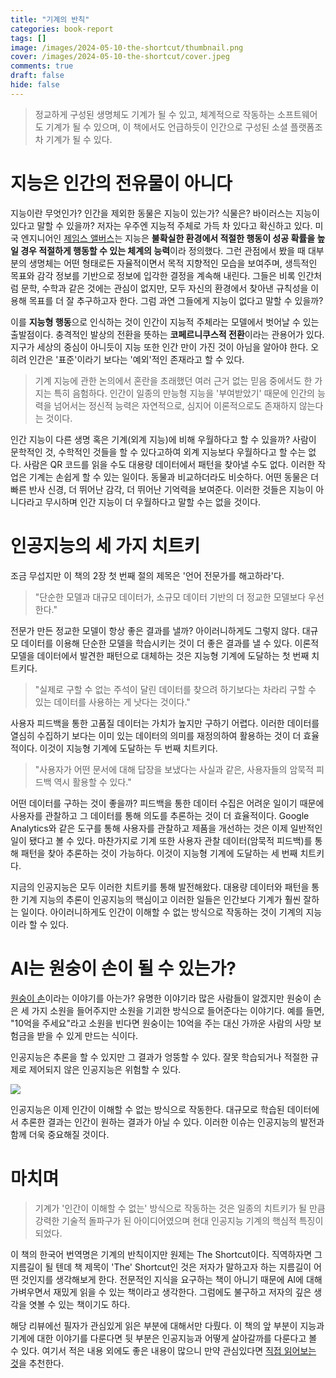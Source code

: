 ```yaml
---
title: "기계의 반칙"
categories: book-report
tags: []
image: /images/2024-05-10-the-shortcut/thumbnail.png
cover: /images/2024-05-10-the-shortcut/cover.jpeg
comments: true
draft: false
hide: false
---
```



> 정교하게 구성된 생명체도 기계가 될 수 있고, 체계적으로 작동하는 소프트웨어도 기계가 될 수 있으며, 이 책에서도 언급하듯이 인간으로 구성된 소셜 플랫폼조차 기계가 될 수 있다.

# 지능은 인간의 전유물이 아니다

지능이란 무엇인가? 인간을 제외한 동물은 지능이 있는가? 식물은? 바이러스는 지능이 있다고 말할 수 있을까? 저자는 우주엔 지능적 주체로 가득 차 있다고 확신하고 있다. 미국 엔지니어인 [제임스 앨버스](https://en.wikipedia.org/wiki/James_S._Albus)는 지능은 **불확실한 환경에서 적절한 행동이 성공 확률을 높일 경우 적절하게 행동할 수 있는 체계의 능력**이라 정의했다. 그런 관점에서 봤을 때 대부분의 생명체는 어떤 형태로든 자율적이면서 목적 지향적인 모습을 보여주며, 생득적인 목표와 감각 정보를 기반으로 정보에 입각한 결정을 계속해 내린다. 그들은 비록 인간처럼 문학, 수학과 같은 것에는 관심이 없지만, 모두 자신의 환경에서 찾아낸 규칙성을 이용해 목표를 더 잘 추구하고자 한다. 그럼 과연 그들에게 지능이 없다고 말할 수 있을까?

이를 **지능형 행동**으로 인식하는 것이 인간이 지능적 주체라는 모델에서 벗어날 수 있는 출발점이다. 충격적인 발상의 전환을 뜻하는 **코페르니쿠스적 전환**이라는 관용어가 있다. 지구가 세상의 중심이 아니듯이 지능 또한 인간 만이 가진 것이 아님을 알아야 한다. 오히려 인간은 '표준'이라기 보다는 '예외'적인 존재라고 할 수 있다.

> 기계 지능에 관한 논의에서 혼란을 초래했던 여러 근거 없는 믿음 중에서도 한 가지는 특히 음험하다. 인간이 일종의 만능형 지능을 '부여받았기' 때문에 인간의 능력을 넘어서는 정신적 능력은 자연적으로, 심지어 이론적으로도 존재하지 않는다는 것이다.

인간 지능이 다른 생명 혹은 기계(외계 지능)에 비해 우월하다고 할 수 있을까? 사람이 문학적인 것, 수학적인 것들을 할 수 있다고하여 외계 지능보다 우월하다고 할 수는 없다. 사람은 QR 코드를 읽을 수도 대용량 데이터에서 패턴을 찾아낼 수도 없다. 이러한 작업은 기계는 손쉽게 할 수 있는 일이다. 동물과 비교하더라도 비슷하다. 어떤 동물은 더 빠른 반사 신경, 더 뛰어난 감각, 더 뛰어난 기억력을 보여준다. 이러한 것들은 지능이 아니다라고 무시하며 인간 지능이 더 우월하다고 말할 수는 없을 것이다.

# 인공지능의 세 가지 치트키

조금 무섭지만 이 책의 2장 첫 번째 절의 제목은 '언어 전문가를 해고하라'다.

> "단순한 모델과 대규모 데이터가, 소규모 데이터 기반의 더 정교한 모델보다 우선한다."

전문가 만든 정교한 모델이 항상 좋은 결과를 낼까? 아이러니하게도 그렇지 않다. 대규모 데이터를 이용해 단순한 모델을 학습시키는 것이 더 좋은 결과를 낼 수 있다. 이론적 모델을 데이터에서 발견한 패턴으로 대체하는 것은 지능형 기계에 도달하는 첫 번째 치트키다.

> "실제로 구할 수 없는 주석이 달린 데이터를 찾으려 하기보다는 차라리 구할 수 있는 데이터를 사용하는 게 낫다는 것이다."

사용자 피드백을 통한 고품질 데이터는 가치가 높지만 구하기 어렵다. 이러한 데이터를 열심히 수집하기 보다는 이미 있는 데이터의 의미를 재정의하여 활용하는 것이 더 효율적이다. 이것이 지능형 기계에 도달하는 두 번째 치트키다.

> "사용자가 어떤 문서에 대해 답장을 보냈다는 사실과 같은, 사용자들의 암묵적 피드백 역시 활용할 수 있다."

어떤 데이터를 구하는 것이 좋을까? 피드백을 통한 데이터 수집은 어려운 일이기 때문에 사용자를 관찰하고 그 데이터를 통해 의도를 추론하는 것이 더 효율적이다. Google Analytics와 같은 도구를 통해 사용자를 관찰하고 제품을 개선하는 것은 이제 일반적인 일이 됐다고 볼 수 있다. 마찬가지로 기계 또한 사용자 관찰 데이터(암묵적 피드백)를 통해 패턴을 찾아 추론하는 것이 가능하다. 이것이 지능형 기계에 도달하는 세 번째 치트키다.

지금의 인공지능은 모두 이러한 치트키를 통해 발전해왔다. 대용량 데이터와 패턴을 통한 기계 지능의 추론이 인공지능의 핵심이고 이러한 일들은 인간보다 기계가 훨씬 잘하는 일이다. 아이러니하게도 인간이 이해할 수 없는 방식으로 작동하는 것이 기계의 지능이라 할 수 있다.

# AI는 원숭이 손이 될 수 있는가?

[원숭이 손](https://namu.wiki/w/%EC%9B%90%EC%88%AD%EC%9D%B4%20%EC%86%90)이라는 이야기를 아는가? 유명한 이야기라 많은 사람들이 알겠지만 원숭이 손은 세 가지 소원을 들어주지만 소원을 기괴한 방식으로 들어준다는 이야기다. 예를 들면, "10억을 주세요"라고 소원을 빈다면 원숭이는 10억을 주는 대신 가까운 사람의 사망 보험금을 받을 수 있게 만드는 식이다.

인공지능은 추론을 할 수 있지만 그 결과가 엉뚱할 수 있다. 잘못 학습되거나 적절한 규제로 제어되지 않은 인공지능은 위험할 수 있다. 

<Image src="/images/2024-05-10-the-shortcut/privacy-issue.jpeg" caption="ChatGPT 개인정보 유출 이슈" />

인공지능은 이제 인간이 이해할 수 없는 방식으로 작동한다. 대규모로 학습된 데이터에서 추론한 결과는 인간이 원하는 결과가 아닐 수 있다. 이러한 이슈는 인공지능의 발전과 함께 더욱 중요해질 것이다.
 
# 마치며

> 기계가 '인간이 이해할 수 없는' 방식으로 작동하는 것은 일종의 치트키가 될 만큼 강력한 기술적 돌파구가 된 아이디어였으며 현대 인공지능 기계의 핵심적 특징이 되었다.

이 책의 한국어 번역명은 기계의 반칙이지만 원제는 The Shortcut이다. 직역하자면 그 지름길이 될 텐데 책 제목이 'The' Shortcut인 것은 저자가 말하고자 하는 지름길이 어떤 것인지를 생각해보게 한다. 전문적인 지식을 요구하는 책이 아니기 때문에 AI에 대해 가벼우면서 재밌게 읽을 수 있는 책이라고 생각한다. 그럼에도 불구하고 저자의 깊은 생각을 엿볼 수 있는 책이기도 하다.

해당 리뷰에선 필자가 관심있게 읽은 부분에 대해서만 다뤘다. 이 책의 앞 부분이 지능과 기계에 대한 이야기를 다룬다면 뒷 부분은 인공지능과 어떻게 살아갈까를 다룬다고 볼 수 있다. 여기서 적은 내용 외에도 좋은 내용이 많으니 만약 관심있다면 [직접 읽어보는 것](https://product.kyobobook.co.kr/detail/S000211513293)을 추천한다.
